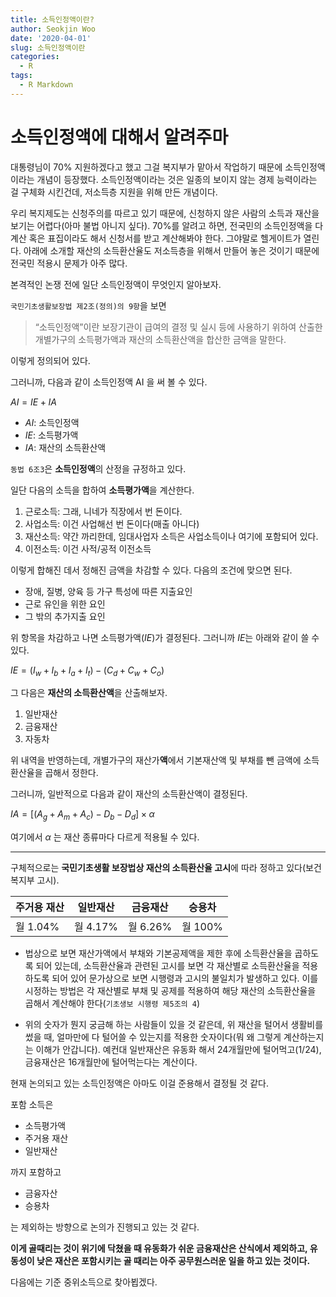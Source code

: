 ```yaml
---
title: 소득인정액이란?
author: Seokjin Woo
date: '2020-04-01'
slug: 소득인정액이란
categories:
  - R
tags:
  - R Markdown
---
```


# 소득인정액에 대해서 알려주마

대통령님이 70% 지원하겠다고 했고 그걸 복지부가 맡아서 작업하기 때문에 소득인정액이라는 개념이 등장했다. 소득인정액이라는 것은 일종의 보이지 않는 경제 능력이라는 걸 구체화 시킨건데, 저소득층 지원을 위해 만든 개념이다. 

우리 복지제도는 신청주의를 따르고 있기 때문에, 신청하지 않은 사람의 소득과 재산을 보기는 어렵다(아마 불법 아니지 싶다). 70%를 알려고 하면, 전국민의 소득인정액을 다 계산 혹은 표집이라도 해서 신청서를 받고 계산해봐야 한다. 그야말로 헬게이트가 열린다. 아래에 소개할 재산의 소득환산율도 저소득층을 위해서 만들어 놓은 것이기 때문에 전국민 적용시 문제가 아주 많다. 

본격적인 논쟁 전에 일단 소득인정액이 무엇인지 알아보자.


`국민기초생활보장법 제2조(정의)의 9항`을 보면 

> "소득인정액"이란 보장기관이 급여의 결정 및 실시 등에 사용하기 위하여 산출한 개별가구의 소득평가액과 재산의 소득환산액을 합산한 금액을 말한다.

이렇게 정의되어 있다. 

그러니까, 다음과 같이 소득인정액  AI 을 써 볼 수 있다. 

$AI = IE + IA$

* $AI$: 소득인정액
* $IE$: 소득평가액
* $IA$: 재산의 소득환산액

`동법 6조3`은 **소득인정액**의 산정을 규정하고 있다.

일단 다음의 소득을 합하여 **소득평가액**을 계산한다.

1. 근로소득: 그래, 니네가 직장에서 번 돈이다.
2. 사업소득: 이건 사업해선 번 돈이다(매출 아니다)
3. 재산소득: 약간 까리한데, 임대사업자 소득은 사업소득이나 여기에 포함되어 있다. 
4. 이전소득: 이건 사적/공적 이전소득

이렇게 합해진 데서 정해진 금액을 차감할 수 있다. 다음의 조건에 맞으면 된다. 

* 장애, 질병, 양육 등 가구 특성에 따른 지출요인
* 근로 유인을 위한 요인
* 그 밖의 추가지출 요인

위 항목을 차감하고 나면 소득평가액($IE$)가 결정된다. 그러니까 $IE$는 아래와 같이 쓸 수 있다. 


$IE = (I_w + I_b + I_a + I_t) - (C_d + C_w + C_o)$


그 다음은 **재산의 소득환산액**을 산출해보자.

1. 일반재산
2. 금융재산
3. 자동차 

위 내역을 반영하는데, 개별가구의 재산가**액**에서 기본재산액 및 부채를 뺀 금액에 소득환산율을 곱해서 정한다.

그러니까, 일반적으로 다음과 같이 재산의 소득환산액이 결정된다. 

$IA = [ (A_g + A_m + A_c )-D_b - D_d ] \times \alpha$


여기에서 $\alpha$ 는 재산 종류마다 다르게 적용될 수 있다. 

***

구체적으로는 **국민기초생활 보장법상 재산의 소득환산율 고시**에 따라 정하고 있다(보건복지부 고시).


<center>
| 주거용 재산 | 일반재산    | 금융재산    | 승용차      |
|-----------|-----------|-----------|-----------|
| 월 1.04%    |  월 4.17%   | 월 6.26%    |  월 100%    |
</center>

* 법상으로 보면 재산가액에서 부채와 기본공제액을 제한 후에 소득환산율을 곱하도록 되어 있는데, 소득환산율과 관련된 고시를 보면 각 재산별로 소득환산율을 적용하도록 되어 있어 문가상으로 보면 시행령과 고시의 불일치가 발생하고 있다. 이를 시정하는 방법은 각 재산별로 부채 및 공제를 적용하여 해당 재산의 소득환산율을 곱해서 계산해야 한다(`기초생보 시행령 제5조의 4`)

* 위의 숫자가 뭔지 궁금해 하는 사람들이 있을 것 같은데, 위 재산을 털어서 생활비를 썼을 때, 얼마만에 다 털어쓸 수 있는지를 적용한 숫자이다(뭐 왜 그렇게 계산하는지는 이해가 안갑니다). 예컨대 일반재산은 유동화 해서 24개월만에 털어먹고(1/24), 금융재산은 16개월만에 털어먹는다는 계산이다. 


현재 논의되고 있는 소득인정액은 아마도 이걸 준용해서 결정될 것 같다.

포함 소득은

- 소득평가액
- 주거용 재산
- 일반재산

까지 포함하고

- 금융자산
- 승용차

는 제외하는 방향으로 논의가 진행되고 있는 것 같다. 


**이게 골때리는 것이 위기에 닥쳤을 때 유동화가 쉬운 금융재산은 산식에서 제외하고, 유동성이 낮은 재산은 포함시키는 골 때리는 아주 공무원스러운 일을 하고 있는 것이다.**


다음에는 기준 중위소득으로 찾아뵙겠다.






